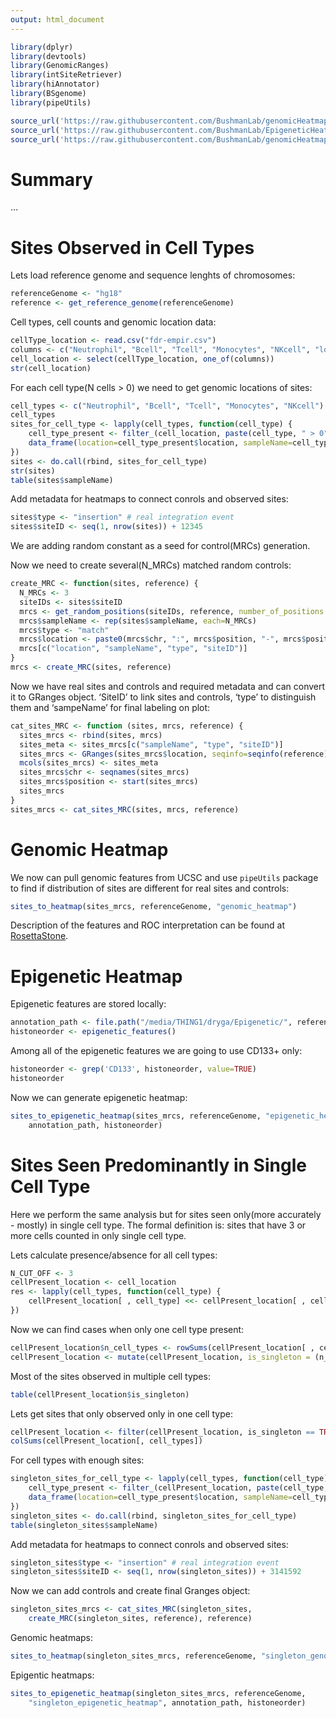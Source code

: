 ```yaml
---
output: html_document
---
```

```r
library(dplyr)
library(devtools)
library(GenomicRanges)
library(intSiteRetriever)
library(hiAnnotator)
library(BSgenome)
library(pipeUtils)

source_url('https://raw.githubusercontent.com/BushmanLab/genomicHeatmapMaker/master/genomicHeatmapMaker.R')
source_url('https://raw.githubusercontent.com/BushmanLab/EpigeneticHeatmapMaker/master/epigeneticHeatMapMaker.R')
source_url('https://raw.githubusercontent.com/BushmanLab/genomicHeatmapMaker/master/utils.R')
```

# Summary
...

# Sites Observed in Cell Types

Lets load reference genome and sequence lenghts of chromosomes:
```r
referenceGenome <- "hg18"
reference <- get_reference_genome(referenceGenome)
```

Cell types, cell counts and genomic location data:
```r
cellType_location <- read.csv("fdr-empir.csv")
columns <- c("Neutrophil", "Bcell", "Tcell", "Monocytes", "NKcell", "location")
cell_location <- select(cellType_location, one_of(columns)) 
str(cell_location)
```

For each cell type(N cells > 0) we need to get genomic locations of sites:
```r
cell_types <- c("Neutrophil", "Bcell", "Tcell", "Monocytes", "NKcell")
cell_types
sites_for_cell_type <- lapply(cell_types, function(cell_type) {
    cell_type_present <- filter_(cell_location, paste(cell_type, " > 0"))
    data_frame(location=cell_type_present$location, sampleName=cell_type) 
})
sites <- do.call(rbind, sites_for_cell_type)
str(sites)
table(sites$sampleName)
```

Add metadata for heatmaps to connect conrols and observed sites:
```r
sites$type <- "insertion" # real integration event
sites$siteID <- seq(1, nrow(sites)) + 12345
```
We are adding random constant as a seed for control(MRCs) generation.

Now we need to create several(N_MRCs) matched random controls:
```r
create_MRC <- function(sites, reference) {
  N_MRCs <- 3
  siteIDs <- sites$siteID
  mrcs <- get_random_positions(siteIDs, reference, number_of_positions = N_MRCs)
  mrcs$sampleName <- rep(sites$sampleName, each=N_MRCs)
  mrcs$type <- "match"
  mrcs$location <- paste0(mrcs$chr, ":", mrcs$position, "-", mrcs$position, ":", mrcs$strand)
  mrcs[c("location", "sampleName", "type", "siteID")]
}
mrcs <- create_MRC(sites, reference)
```

Now we have real sites and controls and required metadata and can convert it to
GRanges object. 'SiteID' to link sites and controls, 'type' to distinguish them
and 'sampeName' for final labeling on plot:
```r
cat_sites_MRC <- function (sites, mrcs, reference) {
  sites_mrcs <- rbind(sites, mrcs)
  sites_meta <- sites_mrcs[c("sampleName", "type", "siteID")]
  sites_mrcs <- GRanges(sites_mrcs$location, seqinfo=seqinfo(reference))
  mcols(sites_mrcs) <- sites_meta
  sites_mrcs$chr <- seqnames(sites_mrcs)
  sites_mrcs$position <- start(sites_mrcs)
  sites_mrcs
}
sites_mrcs <- cat_sites_MRC(sites, mrcs, reference)
```

# Genomic Heatmap

We now can pull genomic features from UCSC and use `pipeUtils` package to 
find if distribution of sites are different for real sites and controls:

```r
sites_to_heatmap(sites_mrcs, referenceGenome, "genomic_heatmap")
```

Description of the features and ROC  interpretation can be found at 
[RosettaStone](https://github.com/BushmanLab/genomicHeatmapMaker/blob/master/genomicFeaturesRosettaStone.pdf).

# Epigenetic Heatmap

Epigenetic features are stored locally:
```r
annotation_path <- file.path("/media/THING1/dryga/Epigenetic/", referenceGenome)
histoneorder <- epigenetic_features()
```

Among all of the epigenetic features we are going to use CD133+ only:
```r
histoneorder <- grep('CD133', histoneorder, value=TRUE)
histoneorder
```

Now we can generate epigenetic heatmap:
```r
sites_to_epigenetic_heatmap(sites_mrcs, referenceGenome, "epigenetic_heatmap", 
    annotation_path, histoneorder)
```

# Sites Seen Predominantly in Single Cell Type

Here we perform the same analysis but for sites seen only(more accurately - mostly)
in single cell type. The formal definition is: sites that have 3 or more cells 
counted in only single cell type.

Lets calculate presence/absence for all cell types:
```r
N_CUT_OFF <- 3
cellPresent_location <- cell_location
res <- lapply(cell_types, function(cell_type) {
    cellPresent_location[ , cell_type] <<- cellPresent_location[ , cell_type] >= N_CUT_OFF
})
```

Now we can find cases when only one cell type present:
```r
cellPresent_location$n_cell_types <- rowSums(cellPresent_location[ , cell_types])
cellPresent_location <- mutate(cellPresent_location, is_singleton = (n_cell_types == 1))
```

Most of the sites observed in multiple cell types:
```r
table(cellPresent_location$is_singleton)
```

Lets get sites that only observed only in one cell type:
```r
cellPresent_location <- filter(cellPresent_location, is_singleton == TRUE)
colSums(cellPresent_location[, cell_types])
```

For cell types with enough sites:
```r
singleton_sites_for_cell_type <- lapply(cell_types, function(cell_type) {
    cell_type_present <- filter_(cellPresent_location, paste(cell_type, " == TRUE"))
    data_frame(location=cell_type_present$location, sampleName=cell_type) 
})
singleton_sites <- do.call(rbind, singleton_sites_for_cell_type)
table(singleton_sites$sampleName)
```

Add metadata for heatmaps to connect conrols and observed sites:
```r
singleton_sites$type <- "insertion" # real integration event
singleton_sites$siteID <- seq(1, nrow(singleton_sites)) + 3141592
```

Now we can add controls and create final Granges object:
```r
singleton_sites_mrcs <- cat_sites_MRC(singleton_sites, 
    create_MRC(singleton_sites, reference), reference)
```

Genomic heatmaps:
```r
sites_to_heatmap(singleton_sites_mrcs, referenceGenome, "singleton_genomic_heatmap")
```

Epigentic heatmaps:
```r
sites_to_epigenetic_heatmap(singleton_sites_mrcs, referenceGenome, 
    "singleton_epigenetic_heatmap", annotation_path, histoneorder)
```

